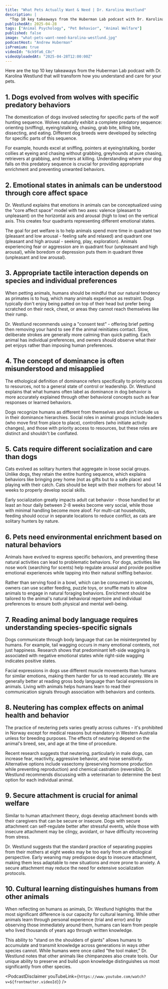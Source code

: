 ```yaml
---
title: "What Pets Actually Want & Need | Dr. Karolina Westlund"
description: |
  "Top 10 key takeaways from the Huberman Lab podcast with Dr. Karolina Westlund that will transform how you understand and care for your pets."
publishedAt: 2025-04-28
tags: ["Animal Psychology", "Pet Behavior", "Animal Welfare"]
published: false
image: "what-pets-want-need-karolina-westlund.jpg"
podcastHost: "Andrew Huberman"
isPremium: true
videoId: "6ck9fa6_C8c"
videoUploadedAt: "2025-04-28T12:00:00Z"
---
```



<PodcastSummaryPageLayout frontmatter={frontmatter}>

Here are the top 10 key takeaways from the Huberman Lab podcast with Dr. Karolina Westlund that will transform how you understand and care for your pets.

## 1. Dogs evolved from wolves with specific predatory behaviors

The domestication of dogs involved selecting for specific parts of the wolf hunting sequence. Wolves naturally exhibit a complete predatory sequence: orienting (sniffing), eyeing/stalking, chasing, grab bite, killing bite, dissecting, and eating. Different dog breeds were developed by selecting for specific parts of this sequence.

For example, hounds excel at sniffing, pointers at eyeing/stalking, border collies at eyeing and chasing without grabbing, greyhounds at pure chasing, retrievers at grabbing, and terriers at killing. Understanding where your dog falls on this predatory sequence is crucial for providing appropriate enrichment and preventing unwanted behaviors.

## 2. Emotional states in animals can be understood through core affect space

Dr. Westlund explains that emotions in animals can be conceptualized using the "core affect space" model with two axes: valence (pleasant to unpleasant) on the horizontal axis and arousal (high to low) on the vertical axis. This creates four quadrants representing different emotional states.

The goal for pet welfare is to help animals spend more time in quadrant two (pleasant and low arousal - feeling safe and relaxed) and quadrant one (pleasant and high arousal - seeking, play, exploration). Animals experiencing fear or aggression are in quadrant four (unpleasant and high arousal), while boredom or depression puts them in quadrant three (unpleasant and low arousal).

## 3. Appropriate tactile interaction depends on species and individual preferences

When petting animals, humans should be mindful that our natural tendency as primates is to hug, which many animals experience as restraint. Dogs typically don't enjoy being patted on top of their head but prefer being scratched on their neck, chest, or areas they cannot reach themselves like their rump.

Dr. Westlund recommends using a "consent test" - offering brief petting then removing your hand to see if the animal reinitiates contact. Slow, deliberate strokes are generally more calming than quick patting. Each animal has individual preferences, and owners should observe what their pet enjoys rather than imposing human preferences.

## 4. The concept of dominance is often misunderstood and misapplied

The ethological definition of dominance refers specifically to priority access to resources, not to a general state of control or leadership. Dr. Westlund explains that what humans often label as dominance in dog behavior is more accurately explained through other behavioral concepts such as fear responses or learned behaviors.

Dogs recognize humans as different from themselves and don't include us in their dominance hierarchies. Social roles in animal groups include leaders (who move first from place to place), controllers (who initiate activity changes), and those with priority access to resources, but these roles are distinct and shouldn't be conflated.

## 5. Cats require different socialization and care than dogs

Cats evolved as solitary hunters that aggregate in loose social groups. Unlike dogs, they retain the entire hunting sequence, which explains behaviors like bringing prey home (not as gifts but to a safe place) and playing with their catch. Cats should be kept with their mothers for about 14 weeks to properly develop social skills.

Early socialization greatly impacts adult cat behavior - those handled for at least an hour daily between 2-8 weeks become very social, while those with minimal handling become more aloof. For multi-cat households, feeding should occur in separate locations to reduce conflict, as cats are solitary hunters by nature.

## 6. Pets need environmental enrichment based on natural behaviors

Animals have evolved to express specific behaviors, and preventing these natural activities can lead to problematic behaviors. For dogs, activities like nose work (searching for scents) help regulate arousal and provide positive emotional experiences while tapping into their natural sniffing behavior.

Rather than serving food in a bowl, which can be consumed in seconds, owners can use scatter feeding, puzzle toys, or snuffle mats to allow animals to engage in natural foraging behaviors. Enrichment should be tailored to the animal's natural behavioral repertoire and individual preferences to ensure both physical and mental well-being.

## 7. Reading animal body language requires understanding species-specific signals

Dogs communicate through body language that can be misinterpreted by humans. For example, tail wagging occurs in many emotional contexts, not just happiness. Research shows that predominant left-side wagging is associated with negative emotional states while right-side wagging indicates positive states.

Facial expressions in dogs use different muscle movements than humans for similar emotions, making them harder for us to read accurately. We are generally better at reading gross body language than facial expressions in animals. Living with animals helps humans learn to read their communication signals through association with behaviors and contexts.

## 8. Neutering has complex effects on animal health and behavior

The practice of neutering pets varies greatly across cultures - it's prohibited in Norway except for medical reasons but mandatory in Western Australia unless for breeding purposes. The effects of neutering depend on the animal's breed, sex, and age at the time of procedure.

Recent research suggests that neutering, particularly in male dogs, can increase fear, reactivity, aggressive behavior, and noise sensitivity. Alternative options include vasectomy (preserving hormone production while preventing reproduction) and chemical castration (reversible). Dr. Westlund recommends discussing with a veterinarian to determine the best option for each individual animal.

## 9. Secure attachment is crucial for animal welfare

Similar to human attachment theory, dogs develop attachment bonds with their caregivers that can be secure or insecure. Dogs with secure attachment can self-regulate better after stressful events, while those with insecure attachment may be clingy, avoidant, or have difficulty recovering from stress.

Dr. Westlund suggests that the standard practice of separating puppies from their mothers at eight weeks may be too early from an ethological perspective. Early weaning may predispose dogs to insecure attachment, making them less adaptable to new situations and more prone to anxiety. A secure attachment may reduce the need for extensive socialization protocols.

## 10. Cultural learning distinguishes humans from other animals

When reflecting on humans as animals, Dr. Westlund highlights that the most significant difference is our capacity for cultural learning. While other animals learn through personal experience (trial and error) and by observing those immediately around them, humans can learn from people who lived thousands of years ago through written knowledge.

This ability to "stand on the shoulders of giants" allows humans to accumulate and transmit knowledge across generations in ways other species cannot. While humans were once called "the tool maker," Dr. Westlund notes that other animals like chimpanzees also create tools. Our unique ability to preserve and build upon knowledge distinguishes us most significantly from other species.

<PodcastDisclaimer
  youTubeLink={`https://www.youtube.com/watch?v=${frontmatter.videoId}`}
/>

</PodcastSummaryPageLayout>
